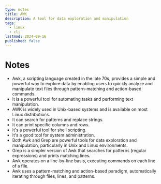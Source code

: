 ```yaml
---
type: notes
title: AWK
description: A tool for data exploration and manipulation
tags:
  - linux
  - cli
lastmod: 2024-09-16
published: false
---
```


# Notes

- Awk, a scripting language created in the late 70s, provides a simple and powerful way to explore data by enabling users to quickly analyze and manipulate text files through pattern-matching and action-based commands.
- It is a powerful tool for automating tasks and performing text manipulation.
- AWK is widely used in Unix-based systems and is available on most Linux distributions.
- It can search for patterns and replace strings.
- It can print specific columns and rows.
- It's a powerful tool for shell scripting.
- It's a good tool for system administration.
- Both Awk and Grep are powerful tools for data exploration and manipulation, particularly in Unix and Linux environments.
- Grep is a simpler version of Awk that searches for patterns (regular expressions) and prints matching lines.
- Awk operates on a line-by-line basis, executing commands on each line of a file.
- Awk uses a pattern-matching and action-based paradigm, automatically iterating through files, lines, and patterns.
